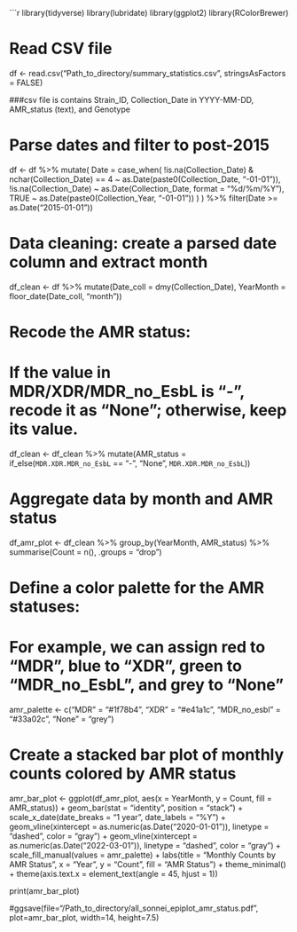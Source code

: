 ```r

library(tidyverse)
library(lubridate)
library(ggplot2)
library(RColorBrewer)

# Read CSV file
df <- read.csv("Path_to_directory/summary_statistics.csv", 
               stringsAsFactors = FALSE)

###csv file is contains Strain_ID, Collection_Date in YYYY-MM-DD, AMR_status (text), and Genotype

# Parse dates and filter to post-2015
df <- df %>%
  mutate(
    Date = case_when(
      !is.na(Collection_Date) & nchar(Collection_Date) == 4 ~ as.Date(paste0(Collection_Date, "-01-01")),
      !is.na(Collection_Date) ~ as.Date(Collection_Date, format = "%d/%m/%Y"),
      TRUE ~ as.Date(paste0(Collection_Year, "-01-01"))
    )
  ) %>%
  filter(Date >= as.Date("2015-01-01"))

# Data cleaning: create a parsed date column and extract month
df_clean <- df %>%
  mutate(Date_coll = dmy(Collection_Date),
         YearMonth = floor_date(Date_coll, "month"))

# Recode the AMR status:
# If the value in MDR/XDR/MDR_no_EsbL is "-", recode it as "None"; otherwise, keep its value.
df_clean <- df_clean %>%
  mutate(AMR_status = if_else(`MDR.XDR.MDR_no_EsbL` == "-", "None", `MDR.XDR.MDR_no_EsbL`))

# Aggregate data by month and AMR status
df_amr_plot <- df_clean %>%
  group_by(YearMonth, AMR_status) %>%
  summarise(Count = n(), .groups = "drop")

# Define a color palette for the AMR statuses:
# For example, we can assign red to "MDR", blue to "XDR", green to "MDR_no_EsbL", and grey to "None"
amr_palette <- c("MDR" = "#1f78b4", "XDR" = "#e41a1c", "MDR_no_esbl" = "#33a02c", "None" = "grey")

# Create a stacked bar plot of monthly counts colored by AMR status
amr_bar_plot <- ggplot(df_amr_plot, aes(x = YearMonth, y = Count, fill = AMR_status)) +
  geom_bar(stat = "identity", position = "stack") +
  scale_x_date(date_breaks = "1 year", date_labels = "%Y") +
  geom_vline(xintercept = as.numeric(as.Date("2020-01-01")), linetype = "dashed", color = "gray") +
  geom_vline(xintercept = as.numeric(as.Date("2022-03-01")), linetype = "dashed", color = "gray") +
  scale_fill_manual(values = amr_palette) +
  labs(title = "Monthly Counts by AMR Status",
       x = "Year",
       y = "Count",
       fill = "AMR Status") +
  theme_minimal() +
  theme(axis.text.x = element_text(angle = 45, hjust = 1))

print(amr_bar_plot)

#ggsave(file="/Path_to_directory/all_sonnei_epiplot_amr_status.pdf", plot=amr_bar_plot, width=14, height=7.5)